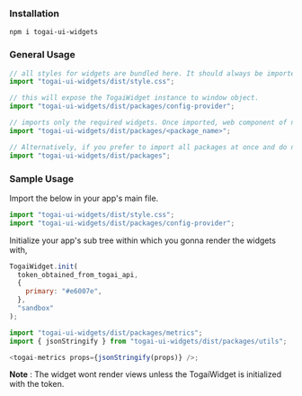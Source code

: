 ### Installation

`npm i togai-ui-widgets`

### General Usage

```javascript
// all styles for widgets are bundled here. It should always be imported.
import "togai-ui-widgets/dist/style.css";

// this will expose the TogaiWidget instance to window object.
import "togai-ui-widgets/dist/packages/config-provider";

// imports only the required widgets. Once imported, web component of name `togai-<package_name>` will be registered.
import "togai-ui-widgets/dist/packages/<package_name>";

// Alternatively, if you prefer to import all packages at once and do not worry about the bundle size,
import "togai-ui-widgets/dist/packages";
```

### Sample Usage

Import the below in your app's main file.

```javascript
import "togai-ui-widgets/dist/style.css";
import "togai-ui-widgets/dist/packages/config-provider";
```

Initialize your app's sub tree within which you gonna render the widgets with,

```javascript
TogaiWidget.init(
  token_obtained_from_togai_api,
  {
    primary: "#e6007e",
  },
  "sandbox"
);
```

```javascript
import "togai-ui-widgets/dist/packages/metrics";
import { jsonStringify } from "togai-ui-widgets/dist/packages/utils";

<togai-metrics props={jsonStringify(props)} />;
```

**Note** : The widget wont render views unless the TogaiWidget is initialized with the token.
